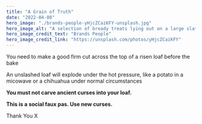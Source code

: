 ```yaml
---
title: "A Grain of Truth"
date: "2022-04-08"
hero_image: "./brands-people-yHjcZCaiKFY-unsplash.jpg"
hero_image_alt: "A selection of bready treats lying out on a large slate desk"
hero_image_credit_text: "Brands People"
hero_image_credit_link: "https://unsplash.com/photos/yHjcZCaiKFY"
---
```


You need to make a good firm cut across the top of a risen loaf before the bake

An unslashed loaf will explode under the hot pressure, like a potato in a micowave or a chihuahua under normal circumstances

**You must not carve ancient curses into your loaf.**

**This is a social faux pas. Use new curses.**

Thank You X